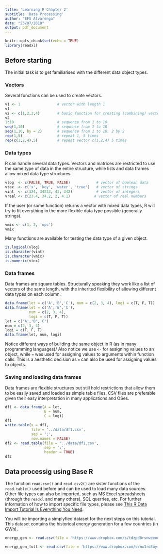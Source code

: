 ```yaml
---
title: 'Learning R Chapter 2'
subtitle: 'Data Processing'
author: "EFS Alvarenga"
date: "23/07/2018"
output: pdf_document
---
```


```r
knitr::opts_chunk$set(echo = TRUE)
library(readxl)
```

## Before starting

The initial task is to get familiarised with the different data object types.

### Vectors

Several functions can be used to create vectors.

```r
v1 <- 1                 # vector with length 1
v1
v2 <- c(1,2,3,4)        # basic function for creating (combining) vectors
v2
1:10                    # sequence from 1 to 10
seq(1,10)               # sequence from 1 to 10
seq(1,10, by = 2)       # sequence from 1 to 10, 2 by 2
rep(1,5)                # repeat 1, 5 times
rep(c(1,2,4),5)         # repeat vector c(1,2,4) 5 times
```

### Data types

R can handle several data types.
Vectors and matrices are restricted to use the same type of data in the entire structure, while lists and data frames allow mixed data type structures.

```r
vlog  <- c(FALSE, TRUE, FALSE)            # vector of boolean data
vtex  <- c('x', 'key', 'water', 'true')   # vector of strings
vint  <- c(124, 34223, 43, 342)           # vector of integers
vreal <- c(23.4, 34.2, 2, 4.1)           # vector of real numbers
```

If the user (or some function) returns a vector with mixed data types, R will try to fit everything in the more flexible data type possible (generally strings).

```r
vmix <- c(1, 2, 'ops')
vmix
```

Many functions are available for testing the data type of a given object.

```r
is.logical(vlog)
is.character(vint)
is.character(vmix)
is.numeric(vtex)
```

### Data frames

Data frames are square tables.
Structurally speaking they work like a list of vectors of the same length, with the inherited flexibility of allowing different data types on each column.

```r
data.frame(let = c('A','B','C'), num = c(2, 3, 4), logi = c(T, F, T))
data.frame(let = c('A','B','C'),
           num = c(2, 3, 4),
           logi = c(T, F, T))
let = c('A','B','C')
num = c(2, 3, 4)
logi = c(T, F, T)
data.frame(let, num, logi)
```

Notice different ways of building the same object in R (as in many programming languages)/
Also notice we use `<-` for assigning values to an object, while `=` was used for assigning values to arguments within function calls.
This is a aesthetic decision as `=` can also be used for assigning values to objects.

### Saving and loading data frames

Data frames are flexible structures but still hold restrictions that allow them to be easily saved and loaded as simple table files.
CSV files are preferable given their easy interpretation in many applications and OSes.

```r
df1 <- data.frame(A = let,
                  B = num,
                  C = logi)
df1
write.table(x = df1,
            file = '../data/df1.csv',
            sep = ';',
            row.names = FALSE)
df2 <- read.table(file = '../data/df1.csv',
                  sep = ';',
                  header = TRUE)
df2
```

## Data processig using Base R

The function `read.csv()` and `read.csv2()` are sister functions of the `read.table()` used before and can be used to load many data sources.
Other file types can also be imported, such as MS Excel spreadsheets (through the `readxl` and many others), SQL querries, etc.
For further information of how to import specific file types, please see [This R Data Import Tutorial Is Everything You Need](https://www.datacamp.com/community/tutorials/r-data-import-tutorial).

You will be importing a simplyfied dataset for the next steps on this tutorial.
This dataset contains the historical energy generation for a few countries (in GWh).

```r
energy_gen <- read.csv(file = 'https://www.dropbox.com/s/tdzpd8rsnweeoo2/EnergyDataLight.csv?dl=1')
```

```r
energy_gen_full <- read.csv(file = 'https://www.dropbox.com/s/nx1rd3byrj7gtjv/EnergyData.csv?dl=1')
```
